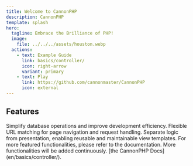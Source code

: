 ```yaml
---
title: Welcome to CannonPHP
description: CannonPHP
template: splash
hero:
  tagline: Embrace the Brilliance of PHP!
  image:
    file: ../../../assets/houston.webp
  actions:
    - text: Example Guide
      link: basics/controller/
      icon: right-arrow
      variant: primary
    - text: Play
      link: https://github.com/cannonmaster/CannonPHP
      icon: external
---
```



## Features

<CardGrid stagger>
  <Card title="ORM" icon="pencil">
    Simplify database operations and improve development efficiency.
  </Card>
  <Card title="Routing" icon="add-document">
    Flexible URL matching for page navigation and request handling.
  </Card>
  <Card title="Tempalte Engine" icon="setting">
    Separate logic from presentation, enabling reusable and maintainable view
    templates.
  </Card>
  <Card title="Much more..." icon="open-book">
    For more featured functionalities, please refer to the documentation. More
    functionalities will be added continuously. [the CannonPHP
    Docs](en/basics/controller/).
  </Card>
</CardGrid>
